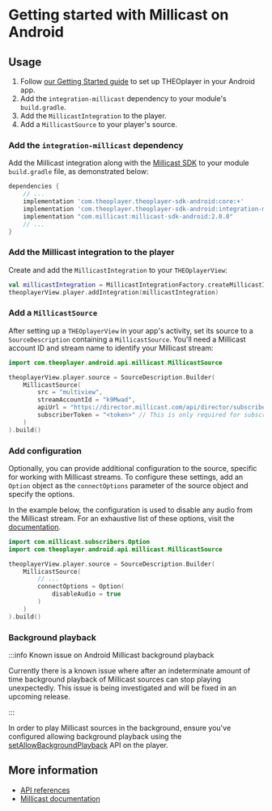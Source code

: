 # Getting started with Millicast on Android


<Intro />

## Usage

1. Follow [our Getting Started guide](../../../getting-started/01-sdks/02-android/00-getting-started.mdx)
   to set up THEOplayer in your Android app.
2. Add the `integration-millicast` dependency to your module's `build.gradle`.
3. Add the `MillicastIntegration` to the player.
4. Add a `MillicastSource` to your player's source.

### Add the `integration-millicast` dependency

Add the Millicast integration along with the [Millicast SDK](https://docs.dolby.io/streaming-apis/docs/android)
to your module `build.gradle` file, as demonstrated below:

```groovy
dependencies {
    // ...
    implementation 'com.theoplayer.theoplayer-sdk-android:core:+'
    implementation 'com.theoplayer.theoplayer-sdk-android:integration-millicast:+'
    implementation "com.millicast:millicast-sdk-android:2.0.0"
    // ...
}
```

### Add the Millicast integration to the player

Create and add the `MillicastIntegration` to your `THEOplayerView`:

```kotlin
val millicastIntegration = MillicastIntegrationFactory.createMillicastIntegration()
theoplayerView.player.addIntegration(millicastIntegration)
```

### Add a `MillicastSource`

After setting up a `THEOplayerView` in your app's activity, set its source to a `SourceDescription` containing a `MillicastSource`.
You'll need a Millicast account ID and stream name to identify your Millicast stream:

```kotlin
import com.theoplayer.android.api.millicast.MillicastSource

theoplayerView.player.source = SourceDescription.Builder(
    MillicastSource(
        src = "multiview",
        streamAccountId = "k9Mwad",
        apiUrl = "https://director.millicast.com/api/director/subscribe",
        subscriberToken = "<token>" // This is only required for subscribing to secure streams and should be omitted otherwise.
    )
).build()
```

### Add configuration

Optionally, you can provide additional configuration to the source, specific for working with Millicast streams.
To configure these settings, add an `Option` object as the `connectOptions` parameter of the source object
and specify the options.

In the example below, the configuration is used to disable any audio from the Millicast stream.
For an exhaustive list of these options, visit the [documentation](https://millicast.github.io/doc/latest/android/android/com.millicast.subscribers/-option/index.html).

```kotlin
import com.millicast.subscribers.Option
import com.theoplayer.android.api.millicast.MillicastSource

theoplayerView.player.source = SourceDescription.Builder(
    MillicastSource(
        // ...
        connectOptions = Option(
            disableAudio = true
        )
    )
).build()
```

### Background playback

:::info Known issue on Android Millicast background playback

Currently there is a known issue where after an indeterminate amount of time background playback of Millicast sources can stop playing unexpectedly. This issue is being investigated and will be fixed in an upcoming release.

:::

In order to play Millicast sources in the background, ensure you've configured allowing background playback using the [setAllowBackgroundPlayback](https://www.theoplayer.com/docs/theoplayer/v8/api-reference/android/com/theoplayer/android/api/THEOplayerSettings.html#setAllowBackgroundPlayback(boolean)) API on the player.

## More information

- [API references](pathname:///theoplayer/v8/api-reference/android/com/theoplayer/android/api/millicast/package-summary.html)
- [Millicast documentation](https://docs.dolby.io/streaming-apis/docs/)
